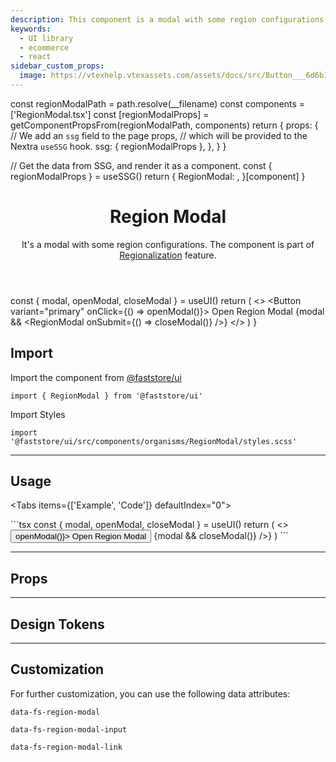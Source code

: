 ```yaml
---
description: This component is a modal with some region configurations.
keywords:
  - UI library
  - ecommerce
  - react
sidebar_custom_props:
  image: https://vtexhelp.vtexassets.com/assets/docs/src/Button___6d6b16886d5d7e2a05dba8c45c075796.png
---
```




  const regionModalPath = path.resolve(__filename)
  const components = ['RegionModal.tsx']
  const [regionModalProps] = getComponentPropsFrom(regionModalPath, components)
  return {
    props: {
      // We add an `ssg` field to the page props,
      // which will be provided to the Nextra `useSSG` hook.
      ssg: { regionModalProps },
    },
  }
}

  // Get the data from SSG, and render it as a component.
  const { regionModalProps } = useSSG()
  return {
    RegionModal: <PropsSection propsList={regionModalProps} />,
  }[component]
}

<header>

# Region Modal

It's a modal with some region configurations. The component is part of [Regionalization](/components/features/regionalization) feature.

</header>

  const { modal, openModal, closeModal } = useUI()
  return (
    <>
      <Button variant="primary" onClick={() => openModal()}>
        Open Region Modal
      </Button>
      {modal && <RegionModal onSubmit={() => closeModal()} />}
    </>
  )
}

## Import

Import the component from [@faststore/ui](/../components)

```tsx
import { RegionModal } from '@faststore/ui'
```

Import Styles

```tsx
import '@faststore/ui/src/components/organisms/RegionModal/styles.scss'
```

---

## Usage

<Tabs items={['Example', 'Code']} defaultIndex="0">
  <Tab>
    <OverviewSection>
      <UIProvider>
        <RegionModalUsage />
      </UIProvider>
    </OverviewSection>

  </Tab>
  <Tab>
    ```tsx
    const { modal, openModal, closeModal } = useUI()
      return (
        <>
          <Button variant="primary" onClick={() => openModal()}>
            Open Region Modal
          </Button>
          {modal && <RegionModal onSubmit={() => closeModal()} />}
        </>
      )
    ```

  </Tab>
</Tabs>

---

## Props

<RegionModalPropsSection component="RegionModal" />

---

## Design Tokens

<TokenTable>
  <TokenRow
    token="--fs-region-modal-margin-bottom"
    value="var(--fs-spacing-6)"
  />
  <TokenDivider />
  <TokenRow token="--fs-region-modal-link-padding" value="0" />
  <TokenRow
    token="--fs-region-modal-link-column-gap"
    value="var(--fs-spacing-0)"
  />
  <TokenRow
    token="--fs-region-modal-link-color"
    value="var(--fs-color-link)"
    isColor
  />
</TokenTable>

---

## Customization

For further customization, you can use the following data attributes:

`data-fs-region-modal`

`data-fs-region-modal-input`

`data-fs-region-modal-link`
